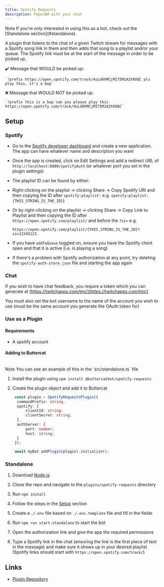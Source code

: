 ```yaml
---
title: Spotify Requests
description: PepeJAM with your chat
---
```



<Alert>
	<Info size={16} />
	<AlertTitle>Note</AlertTitle>
	<AlertDescription>
		If you're only interested in using this as a bot, check out the [Standalone
		section](#standalone).
	</AlertDescription>
</Alert>

A plugin that listens to the chat of a given Twitch stream for messages with a Spotify song link in them and then
adds that song to a playlist and/or your queue. The Spotify link must be at the start of the message in order to be
picked up.

✔️ Message that WOULD be picked up:

    `!prefix https://open.spotify.com/track/4uLU6hMCjMI75M1A2tKUQC pls play this, it's a bop`

❌ Message that WOULD NOT be picked up:

    `!prefix this is a bop can you please play this https://open.spotify.com/track/4uLU6hMCjMI75M1A2tKUQC`

## Setup

### Spotify

- Go to the [Spotify developer dashboard](https://developer.spotify.com/dashboard/)
  and create a new application. The app can have whatever name and description you want

- Once the app is created, click on Edit Settings and add a redirect URL of
  `http://localhost:8000/spotifyAuth` (or whatever port you set in the plugin settings)

- The playlist ID can be found by either:

- Right-clicking on the playlist -> clicking Share -> Copy Spotify URI and then copying the ID
  after `spotify:playlist:`
  e.g. `spotify:playlist:{THIS_STRING_IS_THE_ID}`)

- Or by right-clicking on the playlist -> clicking Share -> Copy Link to Playlist and then copying the ID
  after `https://open.spotify.com/playlist/` and before the `?si=`
  e.g.

  ```text
  https://open.spotify.com/playlist/{THIS_STRING_IS_THE_ID}?si=12345123
  ```

- If you have `addToQueue` toggled on, ensure you have the Spotify client open and that it is active (i.e. is playing
  a song)

- If there's a problem with Spotify authorization at any point, try deleting the
  `spotify-auth-store.json` file and starting the app again

### Chat

If you wish to have chat feedback, you require a token which you can generate at
[https://twitchapps.com/tmi/](https://twitchapps.com/tmi/)

You must also set the bot username to the name of the account you wish to use (must be the same account you
generate the
OAuth token for)

### Use as a Plugin

#### Requirements

- A spotify account

#### Adding to Buttercat

<br />
<Alert>
	<Info size={16} />
	<AlertTitle>Note</AlertTitle>
	<AlertDescription>
		You can see an example of this in the `src/standalone.ts` file
	</AlertDescription>
</Alert>

1. Install the plugin using `npm install @buttercatbot/spotify-requests`
2. Create the plugin object and add it to Buttercat

   ```typescript
    const plugin = SpotifyRequestsPlugin({
   	 commandPrefix: string,
   	 spotify: {
   		 clientId: string;
   		 clientSecret: string;
   	 },
   	 authServer: {
   		 port: number;
   		 host: string;
   	 }
    });

    await myBot.addPlugin(plugin).initialize();
   ```

### Standalone

1. Download [Node.js](https://nodejs.org/en/)

2. Clone the repo and navigate to the `plugins/spotify-requests` directory

3. Run `npm install`

4. Follow the steps in the [Setup](#setup) section

5. Create a `./.env` file based on `./.env.template` file and fill in the fields

6. Run `npm run start-standalone` to start the bot

7. Open the authorization link and give the app the required permissions

8. Type a Spotify link in the chat (ensuring the link is the first piece of text in the message)
   and make sure it shows up in your desired playlist (Spotify links should start
   with `https://open.spotify.com/track/`)

## Links

- [Plugin Repository](https://github.com/buttercatbot/buttercat/tree/main/plugins/spotify-requests)
